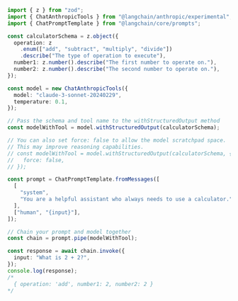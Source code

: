 ```typescript
import { z } from "zod";
import { ChatAnthropicTools } from "@langchain/anthropic/experimental";
import { ChatPromptTemplate } from "@langchain/core/prompts";

const calculatorSchema = z.object({
  operation: z
    .enum(["add", "subtract", "multiply", "divide"])
    .describe("The type of operation to execute"),
  number1: z.number().describe("The first number to operate on."),
  number2: z.number().describe("The second number to operate on."),
});

const model = new ChatAnthropicTools({
  model: "claude-3-sonnet-20240229",
  temperature: 0.1,
});

// Pass the schema and tool name to the withStructuredOutput method
const modelWithTool = model.withStructuredOutput(calculatorSchema);

// You can also set force: false to allow the model scratchpad space.
// This may improve reasoning capabilities.
// const modelWithTool = model.withStructuredOutput(calculatorSchema, {
//   force: false,
// });

const prompt = ChatPromptTemplate.fromMessages([
  [
    "system",
    "You are a helpful assistant who always needs to use a calculator.",
  ],
  ["human", "{input}"],
]);

// Chain your prompt and model together
const chain = prompt.pipe(modelWithTool);

const response = await chain.invoke({
  input: "What is 2 + 2?",
});
console.log(response);
/*
  { operation: 'add', number1: 2, number2: 2 }
*/
```